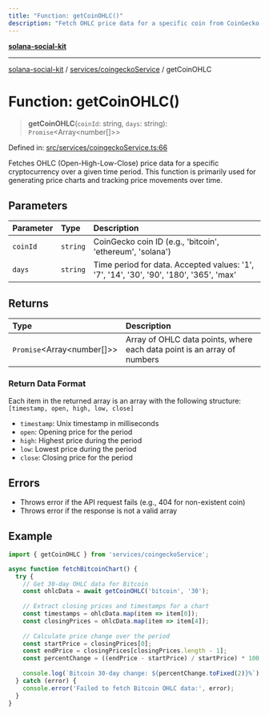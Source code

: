 ```yaml
---
title: "Function: getCoinOHLC()"
description: "Fetch OHLC price data for a specific coin from CoinGecko API"
---
```


[**solana-social-kit**](../../../README.mdx)

***

[solana-social-kit](../../../README.mdx) / [services/coingeckoService](../README.mdx) / getCoinOHLC

# Function: getCoinOHLC()

> **getCoinOHLC**(`coinId`: string, `days`: string): `Promise`<Array<number[]>>

Defined in: [src/services/coingeckoService.ts:66](https://github.com/SendArcade/solana-app-kit/blob/main/src/services/coingeckoService.ts#L66)

Fetches OHLC (Open-High-Low-Close) price data for a specific cryptocurrency over a given time period.
This function is primarily used for generating price charts and tracking price movements over time.

## Parameters

| Parameter | Type | Description |
| :------ | :------ | :------ |
| `coinId` | `string` | CoinGecko coin ID (e.g., 'bitcoin', 'ethereum', 'solana') |
| `days` | `string` | Time period for data. Accepted values: '1', '7', '14', '30', '90', '180', '365', 'max' |

## Returns

| Type | Description |
| :------ | :------ |
| `Promise`<Array<number[]>> | Array of OHLC data points, where each data point is an array of numbers |

### Return Data Format

Each item in the returned array is an array with the following structure:
`[timestamp, open, high, low, close]`

- `timestamp`: Unix timestamp in milliseconds
- `open`: Opening price for the period
- `high`: Highest price during the period
- `low`: Lowest price during the period
- `close`: Closing price for the period

## Errors

- Throws error if the API request fails (e.g., 404 for non-existent coin)
- Throws error if the response is not a valid array

## Example

```typescript
import { getCoinOHLC } from 'services/coingeckoService';

async function fetchBitcoinChart() {
  try {
    // Get 30-day OHLC data for Bitcoin
    const ohlcData = await getCoinOHLC('bitcoin', '30');
    
    // Extract closing prices and timestamps for a chart
    const timestamps = ohlcData.map(item => item[0]);
    const closingPrices = ohlcData.map(item => item[4]);
    
    // Calculate price change over the period
    const startPrice = closingPrices[0];
    const endPrice = closingPrices[closingPrices.length - 1];
    const percentChange = ((endPrice - startPrice) / startPrice) * 100;
    
    console.log(`Bitcoin 30-day change: ${percentChange.toFixed(2)}%`);
  } catch (error) {
    console.error('Failed to fetch Bitcoin OHLC data:', error);
  }
}
``` 